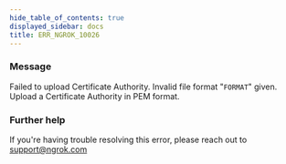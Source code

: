 ```yaml
---
hide_table_of_contents: true
displayed_sidebar: docs
title: ERR_NGROK_10026
---
```


### Message

Failed to upload Certificate Authority. Invalid file format "`FORMAT`" given. Upload a Certificate Authority in PEM format.

<ErrorDetails />

### Further help

If you're having trouble resolving this error, please reach out to [support@ngrok.com](mailto:support@ngrok.com?subject=Help%20with%20ERR_NGROK_10026)
